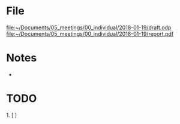 = File = 
[[file:~/Documents/05_meetings/00_individual/2018-01-19/draft.odp]]
[[file:~/Documents/05_meetings/00_individual/2018-01-19/report.pdf]]

= Notes =
* 

= TODO =
1. [ ] 
